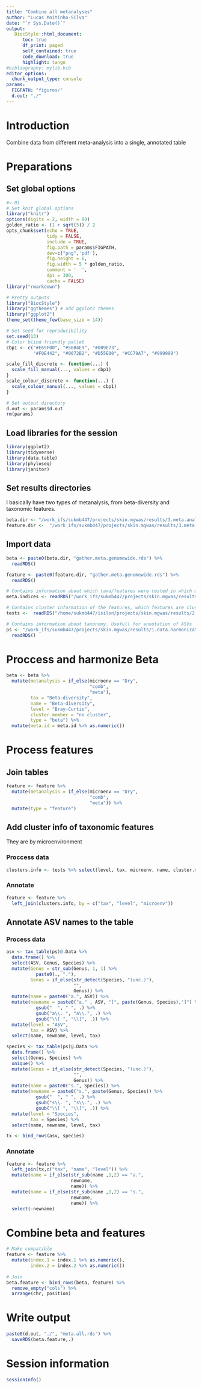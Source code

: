 ```yaml
---
title: "Combine all metanalyses"
author: "Lucas Moitinho-Silva"
date: "`r Sys.Date()`"
output:
   BiocStyle::html_document:
      toc: true
      df_print: paged
      self_contained: true
      code_download: true
      highlight: tango
#bibliography: mylib.bib
editor_options:
  chunk_output_type: console
params:
  FIGPATH: "figures/"
  d.out: "./"
---
```



# Introduction
Combine data from different meta-analysis into a single, annotated table

# Preparations

## Set global options

```r
#v.01
# Set knit global options
library("knitr")
options(digits = 2, width = 80)
golden_ratio <- (1 + sqrt(5)) / 2
opts_chunk$set(echo = TRUE,
               tidy = FALSE,
               include = TRUE,
               fig.path = params$FIGPATH,
               dev=c("png",'pdf'),
               fig.height = 6,
               fig.width = 5 * golden_ratio,
               comment = '  ',
               dpi = 300,
               cache = FALSE)
library("rmarkdown")

# Pretty outputs
library("BiocStyle")
library("ggthemes") # add ggplot2 themes
library("ggplot2")
theme_set(theme_few(base_size = 14))

# Set seed for reproducibility
set.seed(13)
# Color blind friendly pallet
cbp1 <- c("#E69F00", "#56B4E9", "#009E73",
          "#F0E442", "#0072B2", "#D55E00", "#CC79A7", "#999999")

scale_fill_discrete <- function(...) {
  scale_fill_manual(..., values = cbp1)
}
scale_colour_discrete <- function(...) {
  scale_colour_manual(..., values = cbp1)
}

# Set output directory
d.out <- params$d.out
rm(params)
```


## Load libraries for the session

```r
library(ggplot2)
library(tidyverse)
library(data.table)
library(phyloseq)
library(janitor)
```

## Set results directories

I basically have two types of metanalysis, from beta-diversity and taxonomic features.
```r
beta.dir <- "/work_ifs/sukmb447/projects/skin.mgwas/results/3.meta.analysis/1.microenv/1.beta.diversity/2.gather.and.filter/"
feature.dir <-  "/work_ifs/sukmb447/projects/skin.mgwas/results/3.meta.analysis/1.microenv/2.taxonomic.features/2.gather.and.filter/"
```


## Import data
```r
beta <- paste0(beta.dir, "gather.meta.genomewide.rds") %>% 
  readRDS()

feature <- paste0(feature.dir, "gather.meta.genomewide.rds") %>% 
  readRDS()

# Contains information about which taxa/features were tested in which meta.data run (meta.data.id)
meta.indices <- readRDS("/work_ifs/sukmb447/projects/skin.mgwas/results/3.meta.analysis/1.microenv/2.taxonomic.features/metasoft/1.metaanalysis/prepare/meta.indices.rds")

# Contains cluster information of the features, which features are clustered together
tests <-  readRDS("/home/sukmb447/isilon/projects/skin.mgwas/results/2.statistical.tests/2.taxonomic.features/tests.rds")

# Contains information about taxonomy. Usefull for annotation of ASVs
ps <- "/work_ifs/sukmb447/projects/skin.mgwas/results/1.data.harmonization/3.microbiome.harmonized/phyloseq.rds" %>% 
  readRDS()
```



# Proccess and harmonize Beta
```r
beta <- beta %>% 
  mutate(metanalysis = if_else(microenv == "Dry",
                               "comb",
                               "meta"),
         tax = "Beta-diversity",
         name = "Beta-diversity",
         level = "Bray-Curtis",
         cluster.member = "no cluster",
         type = "beta") %>% 
  mutate(meta.id = meta.id %>% as.numeric())
```


# Process features

## Join tables
```r
feature <- feature %>% 
  mutate(metanalysis = if_else(microenv == "Dry",
                               "comb",
                               "meta")) %>% 
  mutate(type = "feature")
```

## Add cluster info of taxonomic features 

They are by microenvironment

### Proccess data
```r
clusters.info <- tests %>% select(level, tax, microenv, name, cluster.member) %>% unique()
```
### Annotate
```r

feature <- feature %>% 
  left_join(clusters.info, by = c("tax", "level", "microenv"))
```

## Annotate ASV names to the table 

### Process data
```r
asv <- tax_table(ps)@.Data %>%
  data.frame() %>% 
  select(ASV, Genus, Species) %>% 
  mutate(Genus = str_sub(Genus, 1, 1) %>% 
           paste0(., "."),
         Genus = if_else(str_detect(Species, "(unc.)"),
                         "",
                         Genus)) %>% 
  mutate(name = paste0("a.", ASV)) %>% 
  mutate(newname = paste0("a." , ASV, "[", paste(Genus, Species),"]") %>% 
           gsub("  ", " ", .) %>% 
           gsub("a\\. ", "a\\.", .) %>% 
           gsub("\\[ ", "\\[", .)) %>% 
  mutate(level = "ASV",
         tax = ASV) %>% 
  select(name, newname, level, tax)

species <- tax_table(ps)@.Data %>%
  data.frame() %>% 
  select(Genus, Species) %>% 
  unique() %>% 
  mutate(Genus = if_else(str_detect(Species, "(unc.)"),
                         "",
                         Genus)) %>% 
  mutate(name = paste0("s.", Species)) %>% 
  mutate(newname = paste0("s.", paste(Genus, Species)) %>% 
           gsub("  ", " ", .) %>% 
           gsub("s\\. ", "s\\.", .) %>% 
           gsub("\\[ ", "\\[", .)) %>% 
  mutate(level = "Species",
         tax = Species) %>% 
  select(name, newname, level, tax)

tx <- bind_rows(asv, species) 
```

### Annotate
```r
feature <- feature %>% 
  left_join(tx,c("tax", "name", "level")) %>%
  mutate(name = if_else(str_sub(name ,1,2) == "a.",
                        newname,
                        name)) %>% 
  mutate(name = if_else(str_sub(name ,1,2) == "s.",
                        newname,
                        name)) %>% 
  select(-newname)

```


# Combine beta and features

```r
# Make compatible
feature <- feature %>% 
  mutate(index.1 = index.1 %>% as.numeric(),
         index.2 = index.2 %>% as.numeric())
  
# Join
beta.feature <- bind_rows(beta, feature) %>% 
  remove_empty("cols") %>% 
  arrange(chr, position)
```

# Write output

```r
paste0(d.out, "./", "meta.all.rds") %>% 
  saveRDS(beta.feature,.)
```


# Session information

```r
sessionInfo()
```
